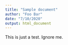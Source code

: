 ```yaml
---
title: "Sample document"
author: "Foo Bar"
date: "7/10/2020"
output: html_document
---
```


This is just a test. Ignore me.